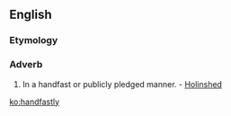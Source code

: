 ==English==

===Etymology===
{{suffix|handfast|ly}}

===Adverb===
{{en-adv}}

# {{obsolete}} In a handfast or publicly pledged manner. - [[Holinshed]]

[[ko:handfastly]]